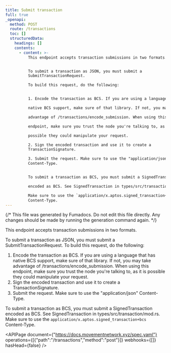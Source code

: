 ```yaml
---
title: Submit transaction
full: true
_openapi:
  method: POST
  route: /transactions
  toc: []
  structuredData:
    headings: []
    contents:
      - content: >-
          This endpoint accepts transaction submissions in two formats.


          To submit a transaction as JSON, you must submit a
          SubmitTransactionRequest.

          To build this request, do the following:


          1. Encode the transaction as BCS. If you are using a language that has

          native BCS support, make sure of that library. If not, you may take

          advantage of /transactions/encode_submission. When using this

          endpoint, make sure you trust the node you're talking to, as it is

          possible they could manipulate your request.

          2. Sign the encoded transaction and use it to create a
          TransactionSignature.

          3. Submit the request. Make sure to use the "application/json"
          Content-Type.


          To submit a transaction as BCS, you must submit a SignedTransaction

          encoded as BCS. See SignedTransaction in types/src/transaction/mod.rs.

          Make sure to use the `application/x.aptos.signed_transaction+bcs`
          Content-Type.
---
```


{/* This file was generated by Fumadocs. Do not edit this file directly. Any changes should be made by running the generation command again. */}

This endpoint accepts transaction submissions in two formats.

To submit a transaction as JSON, you must submit a SubmitTransactionRequest.
To build this request, do the following:

1. Encode the transaction as BCS. If you are using a language that has
native BCS support, make sure of that library. If not, you may take
advantage of /transactions/encode_submission. When using this
endpoint, make sure you trust the node you're talking to, as it is
possible they could manipulate your request.
2. Sign the encoded transaction and use it to create a TransactionSignature.
3. Submit the request. Make sure to use the "application/json" Content-Type.

To submit a transaction as BCS, you must submit a SignedTransaction
encoded as BCS. See SignedTransaction in types/src/transaction/mod.rs.
Make sure to use the `application/x.aptos.signed_transaction+bcs` Content-Type.

<APIPage document={"https://docs.movementnetwork.xyz/spec.yaml"} operations={[{"path":"/transactions","method":"post"}]} webhooks={[]} hasHead={false} />